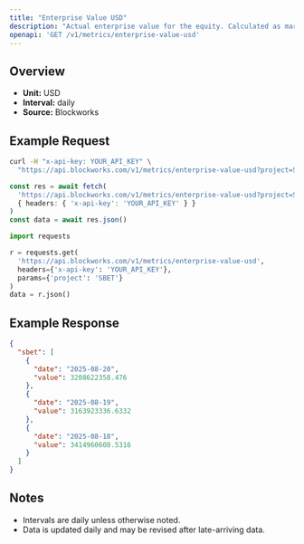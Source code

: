 ```yaml
---
title: "Enterprise Value USD"
description: "Actual enterprise value for the equity. Calculated as market cap - liabilities + assets"
openapi: 'GET /v1/metrics/enterprise-value-usd'
---
```


## Overview

- **Unit:** USD
- **Interval:** daily
- **Source:** Blockworks

## Example Request

<CodeGroup>

```bash cURL
curl -H "x-api-key: YOUR_API_KEY" \
  "https://api.blockworks.com/v1/metrics/enterprise-value-usd?project=SBET"
```

```typescript TypeScript
const res = await fetch(
  'https://api.blockworks.com/v1/metrics/enterprise-value-usd?project=SBET',
  { headers: { 'x-api-key': 'YOUR_API_KEY' } }
)
const data = await res.json()
```

```python Python
import requests

r = requests.get(
  'https://api.blockworks.com/v1/metrics/enterprise-value-usd',
  headers={'x-api-key': 'YOUR_API_KEY'},
  params={'project': 'SBET'}
)
data = r.json()
```

</CodeGroup>

## Example Response

```json
{
  "sbet": [
    {
      "date": "2025-08-20",
      "value": 3208622358.476
    },
    {
      "date": "2025-08-19",
      "value": 3163923336.6332
    },
    {
      "date": "2025-08-18",
      "value": 3414960608.5316
    }
  ]
}
```

## Notes
- Intervals are daily unless otherwise noted.
- Data is updated daily and may be revised after late-arriving data.
